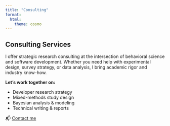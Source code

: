 ```yaml
---
title: "Consulting"
format:
  html:
    theme: cosmo
---
```



:::{.container .mt-5 .p-5 .bg-light .bg-opacity-75 .rounded .text-dark}
# Consulting Services

I offer strategic research consulting at the intersection of behavioral science and software development. Whether you need help with experimental design, survey strategy, or data analysis, I bring academic rigor and industry know-how.

**Let's work together on:**

- Developer research strategy  
- Mixed-methods study design  
- Bayesian analysis & modeling  
- Technical writing & reports  

📬 [Contact me](mailto:your@email.com)
:::
